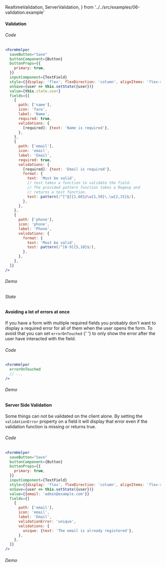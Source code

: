   RealtimeValidation,
  ServerValidation,
} from '../../src/examples/06-validation.example'

#### Validation

###### Code

```jsx
<FormHelper
  saveButton="Save"
  buttonComponent={Button}
  buttonProps={{
    primary: true,
  }}
  inputComponent={TextField}
  style={{display: 'flex', flexDirection: 'column', alignItems: 'flex-start'}}
  onSave={user => this.setState({user})}
  value={this.state.user}
  fields={[
    {
      path: ['name'],
      icon: 'face',
      label: 'Name',
      required: true,
      validations: {
        [required]: {text: 'Name is required'},
      },
    },
    {
      path: ['email'],
      icon: 'email',
      label: 'Email',
      required: true,
      validations: {
        [required]: {text: 'Email is required'},
        format: {
          text: 'Must be valid',
          // test takes a function to validate the field.
          // The provided pattern function takes a Regexp and
          // returns a test function.
          test: pattern(/^[^@]{1,60}@\w{1,50}\.\w{2,15}$/),
        },
      },
    },
    {
      path: ['phone'],
      icon: 'phone',
      label: 'Phone',
      validations: {
        format: {
          text: 'Must be valid',
          test: pattern(/^[0-9]{5,10}$/),
        },
      },
    },
  ]}
/>
```

###### Demo

<div>
  <RealtimeExample />
</div>

###### State

<div>
  <p>
    <RealtimeSpy />
  </p>
</div>

#### Avoiding a lot of errors at once

If you have a form with multiple required fields you probably
don't want to display a required error for all of them when
the user opens the form. To avoid that you can set `errorOnTouched`
{' '} to only show the error after the user have interacted with the field.

###### Code

```jsx
<FormHelper
  errorOnTouched
  // ...
/>
```

###### Demo

<div>
  <RealtimeValidation errorOnTouched />
</div>

#### Server Side Validation

Some things can not be validated on the client alone. By setting
the `validationError` property on a field it will display that error
even if the validation function is missing or returns true.

###### Code

```jsx
<FormHelper
  saveButton="Save"
  buttonComponent={Button}
  buttonProps={{
    primary: true,
  }}
  inputComponent={TextField}
  style={{display: 'flex', flexDirection: 'column', alignItems: 'flex-start'}}
  onSave={user => this.setState({user})}
  value={{email: 'admin@example.com'}}
  fields={[
    {
      path: ['email'],
      icon: 'email',
      label: 'Email',
      validationError: 'unique',
      validations: {
        unique: {text: 'The email is already registered'},
      },
    },
  ]}
/>
```

###### Demo

<div>
  <ServerValidation />
</div>
